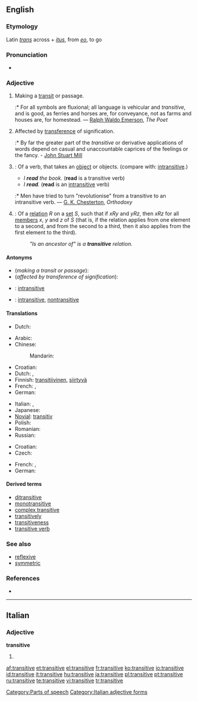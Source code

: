 ==English==

===Etymology===
Latin ''[[trans]]'' across + ''[[itus]]'', from ''[[eo]]'', to go

===Pronunciation===
* {{audio|en-us-transitive.ogg|Audio (US)}}

===Adjective===
{{en-adj|-}}

# Making a [[transit]] or passage.
#:* For all symbols are fluxional; all language is vehicular and ''transitive'', and is good, as ferries and horses are, for conveyance, not as farms and houses are, for homestead. — [[w:Ralph Waldo Emerson|Ralph Waldo Emerson]], ''The Poet''
# Affected by [[transference]] of signification.
#:* By far the greater part of the ''transitive'' or derivative applications of words depend on casual and unaccountable caprices of the feelings or the fancy. - [[w:John Stuart Mill|John Stuart Mill]]
# {{grammar}}: Of a verb, that takes an [[object]] or objects. (compare with: [[intransitive]].)
#* ''I '''read''' the book.'' ('''read''' is a transitive verb)
#* ''I '''read'''.'' ('''read''' is an [[intransitive]] verb)
#:* Men have tried to turn "revolutionise" from a transitive to an intransitive verb. — [[w:G. K. Chesterton|G. K. Chesterton]], ''Orthodoxy''
# {{settheory}}: Of a [[relation]] ''R'' on a [[set]] ''S'', such that if ''xRy'' and ''yRz'', then ''xRz'' for all [[member]]s ''x'', ''y'' and ''z'' of ''S'' (that is, if the relation applies from one element to a second, and from the second to a third, then it also applies from the first element to the third).
#: ''"Is an ancestor of" is a '''transitive''' relation.''

====Antonyms====
* (''making a transit or passage''):
* (''affected by transference of signification''):
* {{grammar}}: [[intransitive]]
* {{settheory}}: [[intransitive]], [[nontransitive]]<!--meanings might well be slightly different-->

====Translations====
{{trans-top|making a transit or passage}}
{{trans-mid}}
{{trans-bottom}}

{{trans-top|affected by transference of signification}}
* Dutch: {{t-|nl|overdrachtelijk}}
{{trans-mid}}
{{trans-bottom}}

{{trans-top|in grammar: of a verb, that takes an object or objects}}
* Arabic: {{qualifier|indefinite}} {{t|ar|متعد|tr=muta`addin|alt=متعدٍ|sc=Arab}}
* Chinese:
*: Mandarin: {{t|zh|及物|tr=jíwù|sc=Hani}}
* Croatian: {{t-|hr|prijelazan|alt=prijélazan}}
* Dutch: {{t-|nl|overgankelijk}}, {{t-|nl|transitief}}
* Finnish: [[transitiivinen]], [[siirtyvä]]
* French: {{t+|fr|transitif|m}}, {{t+|fr|transitive|f}}
* German: {{t+|de|transitiv}}
{{trans-mid}}
* Italian: {{t+|it|transitivo|m}}, {{t+|it|transitiva|f}}
* Japanese: {{t|ja|他動|tr=たどう, tadō|sc=Jpan}}
* [[Novial]]: [[transitiv]]
* Polish: {{t-|pl|przechodni}}
* Romanian: {{t-|ro|transitiv}}
* Russian: {{t+|ru|переходный|tr=perexódnyj|sc=Cyrl}}
{{trans-bottom}}

{{trans-top|in set theory}}
* Croatian: {{t|hr|tranzitivan|alt=trȁnzitīvan}}
* Czech: {{t-|cs|tranzitivní|m}}
{{trans-mid}}
* French: {{t+|fr|transitif|m}}, {{t+|fr|transitive|f}}
* German: {{t+|de|transitiv}}
{{trans-bottom}}

====Derived terms====
* [[ditransitive]]
* [[monotransitive]]
* [[complex transitive]]
* [[transitively]]
* [[transitiveness]]
* [[transitive verb]]

===See also===
* [[reflexive]]<!--mathematics sense-->
* [[symmetric]]<!--mathematics sense-->

===References===
* {{R:1913}}

[[Category:Parts of speech]]

----

==Italian==

===Adjective===
'''transitive''' {{p}}

# {{feminine of|transitivo#Adjective|transitivo}}

[[Category:Italian adjective forms]]

[[af:transitive]]
[[et:transitive]]
[[el:transitive]]
[[fr:transitive]]
[[ko:transitive]]
[[io:transitive]]
[[id:transitive]]
[[it:transitive]]
[[hu:transitive]]
[[ja:transitive]]
[[pl:transitive]]
[[pt:transitive]]
[[ru:transitive]]
[[te:transitive]]
[[vi:transitive]]
[[tr:transitive]]